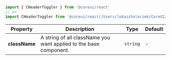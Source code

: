 
```jsx
import { CHeaderToggler } from '@coreui/react'
// or
import CHeaderToggler from '@coreui/react//Users/lukaszholeczek/CoreUI/@coreui/react/packages/coreui-react/src/components/header/CHeaderToggler'
```

| Property | Description | Type | Default |
| --- | --- | --- | --- |
| **className** | A string of all className you want applied to the base component. | `string` | - |
